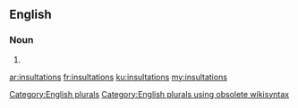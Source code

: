 ==English==

===Noun===
{{head|en}}

# {{plural of|insultation}}

[[Category:English plurals]][[Category:English plurals using obsolete wikisyntax]]

[[ar:insultations]]
[[fr:insultations]]
[[ku:insultations]]
[[my:insultations]]